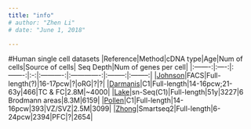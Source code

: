 ```yaml
---
title: "info"
# author: "Zhen Li"
# date: "June 1, 2018"

---
```


#Human single cell datasets
|Reference|Method|cDNA type|Age|Num of cells|Source of cells| Seq Depth|Num of genes per cell|
|:-------:|:----:|:-------:|:-:|:----------:|:-------------:|:--------:|:--------:|
|[Johnson](https://www.nature.com/articles/nn.3980)|FACS|Full-length(?)|16-17pcw|?|oRG|?|?|
|[Darmanis](http://www.pnas.org/content/112/23/7285)|C1|Full-length|14-16pcw;21-63y|466|TC & FC|2.8M|~4000|
|[Lake](http://science.sciencemag.org/content/352/6293/1586.long)|sn-Seq(C1)|Full-length|51y|3227|6 Brodmann areas|8.3M|6159|
|[Pollen](https://doi.org/10.1016/j.cell.2015.09.004)|C1|Full-length|14-16pcw|393|VZ/SVZ|2.5M|3099|
|[Zhong](https://www.nature.com/articles/nature25980)|Smartseq2|Full-length|6-24pcw|2394|PFC|?|2654|
